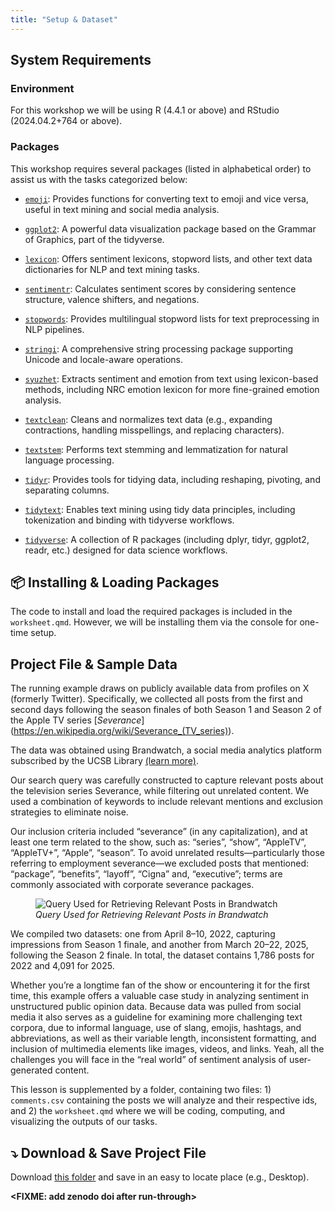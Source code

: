 ```yaml
---
title: "Setup & Dataset"
---
```


## System Requirements

### Environment

For this workshop we will be using R (4.4.1 or above) and RStudio (2024.04.2+764 or above).

### Packages

This workshop requires several packages (listed in alphabetical order) to assist us with the tasks categorized below:

-   [`emoji`](https://cran.r-project.org/package=emoji): Provides functions for converting text to emoji and vice versa, useful in text mining and social media analysis.

-   [`ggplot2`](https://cran.r-project.org/package=ggplot2): A powerful data visualization package based on the Grammar of Graphics, part of the tidyverse.

-   [`lexicon`](https://cran.r-project.org/package=lexicon): Offers sentiment lexicons, stopword lists, and other text data dictionaries for NLP and text mining tasks.

-   [`sentimentr`](https://cran.r-project.org/package=sentimentr): Calculates sentiment scores by considering sentence structure, valence shifters, and negations.

-   [`stopwords`](https://cran.r-project.org/package=stopwords): Provides multilingual stopword lists for text preprocessing in NLP pipelines.

-   [`stringi`](https://cran.r-project.org/package=stringi): A comprehensive string processing package supporting Unicode and locale-aware operations.

-   [`syuzhet`](https://cran.r-project.org/package=syuzhet): Extracts sentiment and emotion from text using lexicon-based methods, including NRC emotion lexicon for more fine-grained emotion analysis.

-   [`textclean`](https://cran.r-project.org/package=textclean): Cleans and normalizes text data (e.g., expanding contractions, handling misspellings, and replacing characters).

-   [`textstem`](https://cran.r-project.org/package=textstem): Performs text stemming and lemmatization for natural language processing.

-   [`tidyr`](https://cran.r-project.org/package=tidyr): Provides tools for tidying data, including reshaping, pivoting, and separating columns.

-   [`tidytext`](https://cran.r-project.org/package=tidytext): Enables text mining using tidy data principles, including tokenization and binding with tidyverse workflows.

-   [`tidyverse`](https://cran.r-project.org/package=tidyverse): A collection of R packages (including dplyr, tidyr, ggplot2, readr, etc.) designed for data science workflows.

::: {.callout-note appearance="minimal" icon="false"}
## 📦 Installing & Loading Packages

The code to install and load the required packages is included in the `worksheet.qmd`. However, we will be installing them via the console for one-time setup.
:::

## Project File & Sample Data

The running example draws on publicly available data from profiles on X (formerly Twitter). Specifically, we collected all posts from the first and second days following the season finales of both Season 1 and Season 2 of the Apple TV series \[*Severance*](<https://en.wikipedia.org/wiki/Severance_(TV_series)>).

The data was obtained using Brandwatch, a social media analytics platform subscribed by the UCSB Library [(learn more)](https://www.library.ucsb.edu/dreamlab/brandwatch).

Our search query was carefully constructed to capture relevant posts about the television series Severance, while filtering out unrelated content. We used a combination of keywords to include relevant mentions and exclusion strategies to eliminate noise.

Our inclusion criteria included "severance" (in any capitalization), and at least one term related to the show, such as: "series", "show", "AppleTV", "AppleTV+", "Apple", "season". To avoid unrelated results—particularly those referring to employment severance—we excluded posts that mentioned: "package", "benefits", "layoff", "Cigna" and, "executive"; terms are commonly associated with corporate severance packages.

![*Query Used for Retrieving Relevant Posts in Brandwatch*](images/query.png)

We compiled two datasets: one from April 8–10, 2022, capturing impressions from Season 1 finale, and another from March 20–22, 2025, following the Season 2 finale. In total, the dataset contains 1,786 posts for 2022 and 4,091 for 2025.

Whether you're a longtime fan of the show or encountering it for the first time, this example offers a valuable case study in analyzing sentiment in unstructured public opinion data. Because data was pulled from social media it also serves as a guideline for examining more challenging text corpora, due to informal language, use of slang, emojis, hashtags, and abbreviations, as well as their variable length, inconsistent formatting, and inclusion of multimedia elements like images, videos, and links. Yeah, all the challenges you will face in the "real world" of sentiment analysis of user-generated content.

This lesson is supplemented by a folder, containing two files: 1) `comments.csv` containing the posts we will analyze and their respective ids, and 2) the `worksheet.qmd` where we will be coding, computing, and visualizing the outputs of our tasks.

::: {.callout-important icon="false"}
# ⤵️ Download & Save Project File

Download [this folder](https://ucsb.box.com/s/z6buv80wmgqm1wb389o1j6vl9k3ldapv) and save in an easy to locate place (e.g., Desktop).

**\<FIXME: add zenodo doi after run-through\>**
:::
